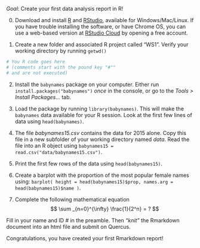 *Goal*: Create your first data analysis report in R!

0. Download and install [R](https://cran.r-project.org/) and [RStudio](https://www.rstudio.com/), available for Windows/Mac/Linux. If you have trouble installing the software, or have Chrome OS, you can use a web-based version at [RStudio Cloud](https://rstudio.cloud/) by opening a free account. 

1. Create a new folder and associated R project called "WS1". Verify your working directory by running `getwd()`

```r
# You R code goes here
# (comments start with the pound key "#"" 
# and are not executed)

```

2. Install the `babynames` package on your computer. Either run `install.packages("babynames")` *once* in the console, or go to the *Tools >  Install Packages...*  tab.


3. Load the package by running `library(babynames)`. This will make the `babynames` data available for your R session. Look at the first few lines of data using `head(babynames)`.


4. The file *babynames15.csv* contains the data for 2015 alone. Copy this file in a new subfolder of your working directory named *data*. Read the file into an R object using 
`babynames15 = read.csv("data/babynames15.csv")`. 


5. Print the first few rows of the data using `head(babynames15)`.




6. Create a barplot with the proportion of the most popular female names using:
`barplot( height = head(babynames15)$prop, names.arg = head(babynames15)$name )`.



7. Complete the following mathematical equation 
$$ \sum _{n=0}^{\infty} \frac{1}{2^n} = ? $$

Fill in your name and ID \# in the preamble. Then *"knit"* the Rmarkdown document into an html file and submit on Quercus. 


Congratulations, you have created your first Rmarkdown report!